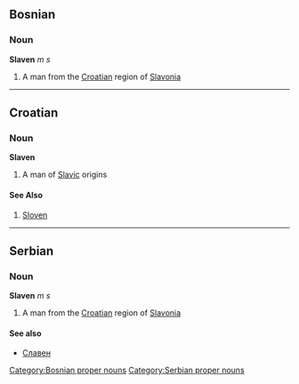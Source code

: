 ==Bosnian==
===Noun===
'''Slaven''' ''m s''
#A man from the [[Croatian]] region of [[Slavonia]]
[[Category:Bosnian proper nouns]]
----

==Croatian==
===Noun===
'''Slaven'''
#A man of [[Slavic]] origins
====See Also====
#[[Sloven]]
----
==Serbian==
===Noun===
'''Slaven''' ''m s''
#A man from the [[Croatian]] region of [[Slavonia]]
====See also====
*[[Славен]]
[[Category:Serbian proper nouns]]